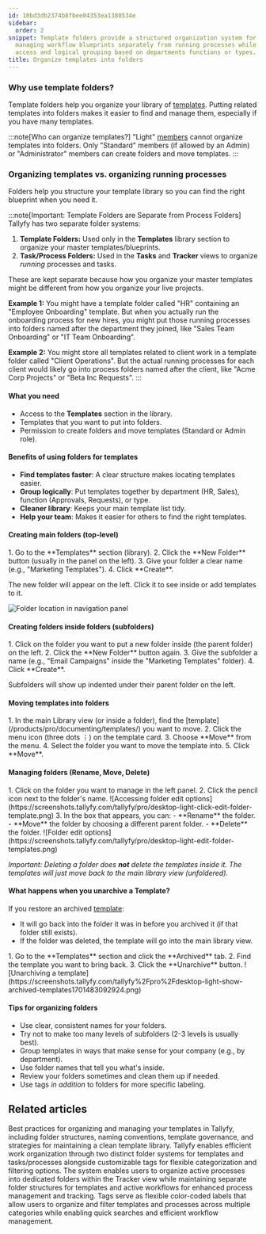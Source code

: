 ```yaml
---
id: 10bd3db2374b8fbee04353ea1380534e
sidebar:
  order: 2
snippet: Template folders provide a structured organization system for storing and
  managing workflow blueprints separately from running processes while enabling quick
  access and logical grouping based on departments functions or types.
title: Organize templates into folders
---
```



### Why use template folders?

Template folders help you organize your library of [templates](/products/pro/documenting/templates/). Putting related templates into folders makes it easier to find and manage them, especially if you have many templates.

:::note[Who can organize templates?]
"Light" [members](/products/pro/documenting/members/) cannot organize templates into folders. Only "Standard" members (if allowed by an Admin) or "Administrator" members can create folders and move templates.
:::

### Organizing templates vs. organizing running processes

Folders help you structure your template library so you can find the right blueprint when you need it.

:::note[Important: Template Folders are Separate from Process Folders]
Tallyfy has two separate folder systems:

1.  **Template Folders:** Used only in the **Templates** library section to organize your master templates/blueprints.
2.  **Task/Process Folders:** Used in the **Tasks** and **Tracker** views to organize *running* processes and tasks.

These are kept separate because how you organize your master templates might be different from how you organize your live projects.

**Example 1:** You might have a template folder called "HR" containing an "Employee Onboarding" template. But when you actually run the onboarding process for new hires, you might put those running processes into folders named after the department they joined, like "Sales Team Onboarding" or "IT Team Onboarding".

**Example 2:** You might store all templates related to client work in a template folder called "Client Operations". But the actual running processes for each client would likely go into process folders named after the client, like "Acme Corp Projects" or "Beta Inc Requests".
:::

#### What you need
- Access to the **Templates** section in the library.
- Templates that you want to put into folders.
- Permission to create folders and move templates (Standard or Admin role).

#### Benefits of using folders for templates
- **Find templates faster**: A clear structure makes locating templates easier.
- **Group logically**: Put templates together by department (HR, Sales), function (Approvals, Requests), or type.
- **Cleaner library**: Keeps your main template list tidy.
- **Help your team**: Makes it easier for others to find the right templates.

#### Creating main folders (top-level)

<Steps>
1. Go to the **Templates** section (library).
2. Click the **New Folder** button (usually in the panel on the left).
3. Give your folder a clear name (e.g., "Marketing Templates").
4. Click **Create**.
</Steps>

The new folder will appear on the left. Click it to see inside or add templates to it.

![Folder location in navigation panel](https://screenshots.tallyfy.com/tallyfy/pro/desktop-light-point-folders-templates.png)

#### Creating folders inside folders (subfolders)

<Steps>
1. Click on the folder you want to put a new folder inside (the parent folder) on the left.
2. Click the **New Folder** button again.
3. Give the subfolder a name (e.g., "Email Campaigns" inside the "Marketing Templates" folder).
4. Click **Create**.
</Steps>

Subfolders will show up indented under their parent folder on the left.

#### Moving templates into folders

<Steps>
1. In the main Library view (or inside a folder), find the [template](/products/pro/documenting/templates/) you want to move.
2. Click the menu icon (three dots ⋮) on the template card.
3. Choose **Move** from the menu.
4. Select the folder you want to move the template into.
5. Click **Move**.
</Steps>

#### Managing folders (Rename, Move, Delete)

<Steps>
1. Click on the folder you want to manage in the left panel.
2. Click the pencil icon next to the folder's name.
   ![Accessing folder edit options](https://screenshots.tallyfy.com/tallyfy/pro/desktop-light-click-edit-folder-template.png)
3. In the box that appears, you can:
    - **Rename** the folder.
    - **Move** the folder by choosing a different parent folder.
    - **Delete** the folder.
   ![Folder edit options](https://screenshots.tallyfy.com/tallyfy/pro/desktop-light-edit-folder-templates.png)
</Steps>

*Important: Deleting a folder does **not** delete the templates inside it. The templates will just move back to the main library view (unfoldered).* 

#### What happens when you unarchive a Template?

If you restore an archived [template](/products/pro/documenting/templates/):
- It will go back into the folder it was in before you archived it (if that folder still exists).
- If the folder was deleted, the template will go into the main library view.

<Steps>
1. Go to the **Templates** section and click the **Archived** tab.
2. Find the template you want to bring back.
3. Click the **Unarchive** button.
   ![Unarchiving a template](https://screenshots.tallyfy.com/tallyfy%2Fpro%2Fdesktop-light-show-archived-templates1701483092924.png)
</Steps>

#### Tips for organizing folders
- Use clear, consistent names for your folders.
- Try not to make too many levels of subfolders (2-3 levels is usually best).
- Group templates in ways that make sense for your company (e.g., by department).
- Use folder names that tell you what's inside.
- Review your folders sometimes and clean them up if needed.
- Use tags *in addition* to folders for more specific labeling.


## Related articles
<CardGrid>
<LinkTitleCard header="<b>Templates > Best practices for template organization and management</b>" href="/products/pro/documenting/templates/template-organization-best-practices/" > Best practices for organizing and managing your templates in Tallyfy, including folder structures, naming conventions, template governance, and strategies for maintaining a clean template library. </LinkTitleCard>
<LinkTitleCard header="<b>Tasks View > Organize tasks and processes into folders</b>" href="/products/pro/tracking-and-tasks/tasks-view/how-can-i-add-tasks-to-folders-in-tallyfy/" > Tallyfy enables efficient work organization through two distinct folder systems for templates and tasks/processes alongside customizable tags for flexible categorization and filtering options. </LinkTitleCard>
<LinkTitleCard header="<b>Organize Processes > Organize processes into folders</b>" href="/products/pro/tracking-and-tasks/tracker-view/organize-processes/how-can-i-add-tasks-to-folders-in-tallyfy/" > The system enables users to organize active processes into dedicated folders within the Tracker view while maintaining separate folder structures for templates and active workflows for enhanced process management and tracking. </LinkTitleCard>
<LinkTitleCard header="<b>Templates > Tags</b>" href="/products/pro/documenting/templates/how-to-manage-templates-and-processes-with-tags/" > Tags serve as flexible color-coded labels that allow users to organize and filter templates and processes across multiple categories while enabling quick searches and efficient workflow management. </LinkTitleCard>
</CardGrid>